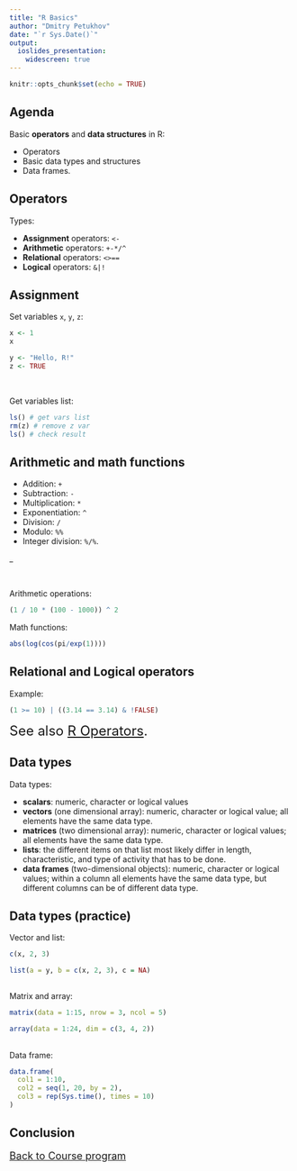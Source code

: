 ```yaml
---
title: "R Basics"
author: "Dmitry Petukhov"
date: "`r Sys.Date()`"
output:
  ioslides_presentation:
    widescreen: true
---
```


```r
knitr::opts_chunk$set(echo = TRUE)
```


## Agenda

Basic **operators** and **data structures** in R:

- Operators
- Basic data types and structures
- Data frames.


## Operators

Types:

- **Assignment** operators: `<-`
- **Arithmetic** operators: `+-*/^`
- **Relational** operators: `<>==`
- **Logical** operators: `&|!`


## Assignment  {.columns-2}

Set variables `x`, `y`, `z`:

```r
x <- 1
x

y <- "Hello, R!"
z <- TRUE
```

<br/>

Get variables list:

```r
ls() # get vars list
rm(z) # remove z var
ls() # check result
```


## Arithmetic and math functions {.columns-2}

- Addition: `+`
- Subtraction: `-`
- Multiplication: `*`
- Exponentiation: `^`
- Division: `/`
- Modulo: `%%`
- Integer division: `%/%`.

_

<br />

Arithmetic operations:
```r
(1 / 10 * (100 - 1000)) ^ 2
```

Math functions:
```r
abs(log(cos(pi/exp(1))))
```


## **Relational** and **Logical** operators

Example:
```r
(1 >= 10) | ((3.14 == 3.14) & !FALSE)
```

<font size="5">
See also [R Operators](https://www.datamentor.io/r-programming/operator/).
</font>



## Data types

Data types:

- **scalars**:  numeric, character or logical values
- **vectors** (one dimensional array): numeric, character or logical value; all elements have the same data type.
- **matrices** (two dimensional array): numeric, character or logical values; all elements have the same data type.
- **lists**: the different items on that list most likely differ in length, characteristic, and type of activity that has to be done. 
- **data frames** (two-dimensional objects): numeric, character or logical values; within a column all elements have the same data type, but different columns can be of different data type.



## Data types (practice)

Vector and list:
```r
c(x, 2, 3)

list(a = y, b = c(x, 2, 3), с = NA)
```


##

Matrix and array:
```r
matrix(data = 1:15, nrow = 3, ncol = 5)

array(data = 1:24, dim = c(3, 4, 2))
```


##

Data frame:
```r
data.frame(
  col1 = 1:10,
  col2 = seq(1, 20, by = 2),
  col3 = rep(Sys.time(), times = 10)
)
```


## Conclusion

<font size="4">
[Back to Course program](/StarRter/)
</font>

